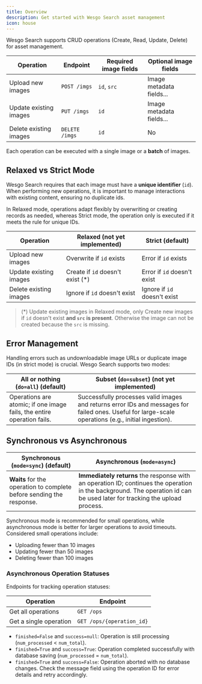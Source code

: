 ```yaml
---
title: Overview
description: Get started with Wesgo Search asset management
icon: house
---
```



Wesgo Search supports CRUD operations (Create, Read, Update, Delete) for asset management.

| Operation              | Endpoint       | Required image fields | Optional image fields    |
|------------------------|----------------|-----------------------|--------------------------|
| Upload new images      | `POST /imgs`   | `id`, `src`           | Image metadata fields... |
| Update existing images | `PUT /imgs`    | `id`                  | Image metadata fields... |
| Delete existing images | `DELETE /imgs` | `id`                  | No                       |

Each operation can be executed with a single image or a **batch** of images.

## Relaxed vs Strict Mode

Wesgo Search requires that each image must have a **unique identifier** (`id`). When performing new operations, it is important to manage interactions with existing content, ensuring no duplicate ids.

In Relaxed mode, operations adapt flexibly by overwriting or creating records as needed, whereas Strict mode, the operation only is executed if it meets the rule for unique IDs.

| Operation              | Relaxed (not yet implemented)    | Strict (default)             |
|------------------------|----------------------------------|------------------------------|
| Upload new images      | Overwrite if `id` exists         | Error if `id` exists         |
| Update existing images | Create if `id` doesn't exist (*) | Error if `id` doesn't exist  |
| Delete existing images | Ignore if `id` doesn't exist     | Ignore if `id` doesn't exist |

> (*) Update existing images in Relaxed mode, only Create new images if `id` doesn't exist **and `src` is present**. Otherwise the image can not be created because the `src` is missing.

## Error Management

Handling errors such as undownloadable image URLs or duplicate image IDs (in strict mode) is crucial. Wesgo Search supports two modes:

| All or nothing (`do=all`) (default) | Subset (`do=subset`) (not yet implemented) |
|----------------|--------|
| Operations are atomic; if one image fails, the entire operation fails. | Successfully processes valid images and returns error IDs and messages for failed ones. Useful for large-scale operations (e.g., initial ingestion). |


## Synchronous vs Asynchronous

| Synchronous (`mode=sync`) (default) | Asynchronous (`mode=async`) |
|-------------|--------------|
| **Waits** for the operation to complete before sending the response. | **Immediately returns** the response with an operation ID; continues the operation in the background. The operation id can be used later for tracking the upload process. |

Synchronous mode is recommended for small operations, while asynchronous mode is better for larger operations to avoid timeouts. Considered small operations include:
- Uploading fewer than 10 images
- Updating fewer than 50 images
- Deleting fewer than 100 images


### Asynchronous Operation Statuses

Endpoints for tracking operation statuses:

| Operation              | Endpoint                  |
|------------------------|---------------------------|
| Get all operations     | `GET /ops`                |
| Get a single operation | `GET /ops/{operation_id}` |

- `finished=False` and `success=null`: Operation is still processing (`num_processed` < `num_total`).
- `finished=True` and `success=True`: Operation completed successfully with database saving (`num_processed` = `num_total`).
- `finished=True` and `success=False`: Operation aborted with no database changes. Check the message field using the operation ID for error details and retry accordingly.